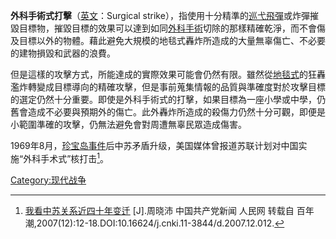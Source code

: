 '''外科手術式打擊'''（[[英文|英文]]：Surgical strike），指使用十分精準的[[巡弋飛彈|巡弋飛彈]]或炸彈摧毀目標物，摧毀目標的效果可以達到如同[[外科手術|外科手術]]切除的那樣精確乾淨，而不會傷及目標以外的物體。藉此避免大規模的地毯式轟炸所造成的大量無辜傷亡、不必要的建物損毀和武器的浪費。

但是這樣的攻擊方式，所能達成的實際效果可能會仍然有限。雖然從[[地毯式轟炸|地毯式]]的狂轟濫炸轉變成目標導向的精確攻擊，但是事前蒐集情報的品質與準確度對於攻擊目標的選定仍然十分重要。即使是外科手術式的打擊，如果目標為一座小學或中學，仍舊會造成不必要與預期外的傷亡。此外轟炸所造成的殺傷力仍然十分可觀，即便是小範圍準確的攻擊，仍無法避免會對周遭無辜民眾造成傷害。

1969年8月，[[珍宝岛事件|珍宝岛事件]]后中苏矛盾升级，美国媒体曾报道苏联计划对中国实施“外科手术式”核打击<ref>[http://cpc.people.com.cn/GB/68742/112510/112512/6785024.html 我看中苏关系近四十年变迁] {{Wayback|url=http://cpc.people.com.cn/GB/68742/112510/112512/6785024.html |date=20210617022328 }}[J].周晓沛 中国共产党新闻 人民网 转载自 百年潮,2007(12):12-18.DOI:10.16624/j.cnki.11-3844/d.2007.12.012.</ref>。

[[Category:现代战争|Category:现代战争]]